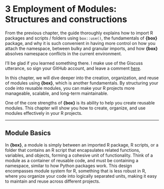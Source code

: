 # 3 Employment of Modules: Structures and constructions

From the previous chapter, the guide thoroughly explains how to import R packages and scripts / folders using `box::use()`, the fundamentals of **{box}** package, and why it is such convenient in having more control on how you attach the namespace, between bulky and granular imports, and how **{box}** absolves namespace conflicts in the current environment. 

::: {.callout-tip icon=false title="Little acknowledgement"}
I'll be glad if you learned something there. I make use of the Giscuss utterance, so sign your GitHub account, and leave a comment [here](https://joshuamarie.github.io/joshuamarie/posts/03-modules-in-r/). 
:::

In this chapter, we will dive deeper into the creation, organization, and reuse of modules using **{box}**, which is another fundamentals. By structuring your code into reusable modules, you can make your R projects more manageable, scalable, and long-term maintainable.

One of the core strengths of **{box}** is its ability to help you create reusable modules. This chapter will show you how to create, organize, and use modules effectively in your R projects.

---

## Module Basics

In **{box}**, a module is simply between an imported R package, R scripts, or a folder that contains an R script that encapsulates related functions, variables, and objects, forming a cohesive unit of functionality. Think of a module as a container of reusable code, and must be containing a namespace, similar to how Python packages work. This design encompasses module system for R, something that is less robust in R, where you organize your code into logically separated units, making it easy to maintain and reuse across different projects.
